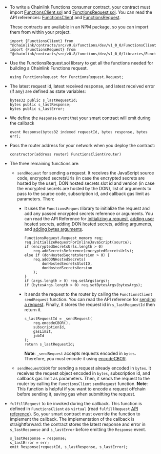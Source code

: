 
<CodeSample src="samples/ChainlinkFunctions/FunctionsConsumerExample.sol" />

- To write a Chainlink Functions consumer contract, your contract must import [FunctionsClient.sol](https://github.com/smartcontractkit/chainlink/blob/master/contracts/src/v0.8/functions/v1_0_0/FunctionsClient.sol) and [FunctionsRequest.sol](https://github.com/smartcontractkit/chainlink/blob/master/contracts/src/v0.8/functions/v1_0_0/libraries/FunctionsRequest.sol). You can read the API references: [FunctionsClient](/chainlink-functions/api-reference/functions-client) and [FunctionsRequest](/chainlink-functions/api-reference/functions-request).

  These contracts are available in an NPM package, so you can import them from within your project.

  ```
  import {FunctionsClient} from "@chainlink/contracts/src/v0.8/functions/dev/v1_0_0/FunctionsClient.sol";
  import {FunctionsRequest} from "@chainlink/contracts/src/v0.8/functions/dev/v1_0_0/libraries/FunctionsRequest.sol";
  ```

- Use the FunctionsRequest.sol library to get all the functions needed for building a Chainlink Functions request.

  ```
  using FunctionsRequest for FunctionsRequest.Request;
  ```

- The latest request id, latest received response, and latest received error (if any) are defined as state variables:

  ```
  bytes32 public s_lastRequestId;
  bytes public s_lastResponse;
  bytes public s_lastError;
  ```

- We define the `Response` event that your smart contract will emit during the callback

  ```
  event Response(bytes32 indexed requestId, bytes response, bytes err);
  ```

- Pass the router address for your network when you deploy the contract:

  ```
  constructor(address router) FunctionsClient(router)
  ```

- The three remaining functions are:

  - `sendRequest` for sending a request. It receives the JavaScript source code, encrypted secretsUrls (in case the encrypted secrets are hosted by the user), DON hosted secrets slot id and version (in case the encrypted secrets are hosted by the DON), list of arguments to pass to the source code, subscription id, and callback gas limit as parameters. Then:

    - It uses the `FunctionsRequest`library to initialize the request and add any passed encrypted secrets reference or arguments. You can read the API Reference for [Initializing a request](/chainlink-functions/api-reference/functions-request/#initializerequestforinlinejavascript), [adding user hosted secrets](/chainlink-functions/api-reference/functions-request/#addsecretsreference), [adding DON hosted secrets](/chainlink-functions/api-reference/functions-request/#adddonhostedsecrets), [adding arguments](/chainlink-functions/api-reference/functions-request/#setargs), and [adding bytes arguments](/chainlink-functions/api-reference/functions-request/#setbytesargs).

      ```
      FunctionsRequest.Request memory req;
      req.initializeRequestForInlineJavaScript(source);
      if (encryptedSecretsUrls.length > 0)
          req.addSecretsReference(encryptedSecretsUrls);
      else if (donHostedSecretsVersion > 0) {
          req.addDONHostedSecrets(
              donHostedSecretsSlotID,
              donHostedSecretsVersion
          );
      }
      if (args.length > 0) req.setArgs(args);
      if (bytesArgs.length > 0) req.setBytesArgs(bytesArgs);
      ```

    - It sends the request to the router by calling the `FunctionsClient` `sendRequest` function. You can read the API reference for [sending a request](/chainlink-functions/api-reference/functions-client/#_sendrequest). Finally, it stores the request id in `s_lastRequestId` then return it.

      ```
      s_lastRequestId = _sendRequest(
          req.encodeCBOR(),
          subscriptionId,
          gasLimit,
          jobId
      );
      return s_lastRequestId;
      ```

      **Note**: `_sendRequest` accepts requests encoded in `bytes`. Therefore, you must encode it using [encodeCBOR](/chainlink-functions/api-reference/functions-request/#encodecbor).

  - `sendRequestCBOR` for sending a request already encoded in `bytes`. It receives the request object encoded in `bytes`, subscription id, and callback gas limit as parameters. Then, it sends the request to the router by calling the `FunctionsClient` `sendRequest` function. **Note**: This function is helpful if you want to encode a request offchain before sending it, saving gas when submitting the request.

- `fulfillRequest` to be invoked during the callback. This function is defined in `FunctionsClient` as `virtual` (read `fulfillRequest` [API reference](/chainlink-functions/api-reference/functions-client/#fulfillrequest)). So, your smart contract must override the function to implement the callback. The implementation of the callback is straightforward: the contract stores the latest response and error in `s_lastResponse` and `s_lastError` before emitting the `Response` event.

  ```
  s_lastResponse = response;
  s_lastError = err;
  emit Response(requestId, s_lastResponse, s_lastError);
  ```
